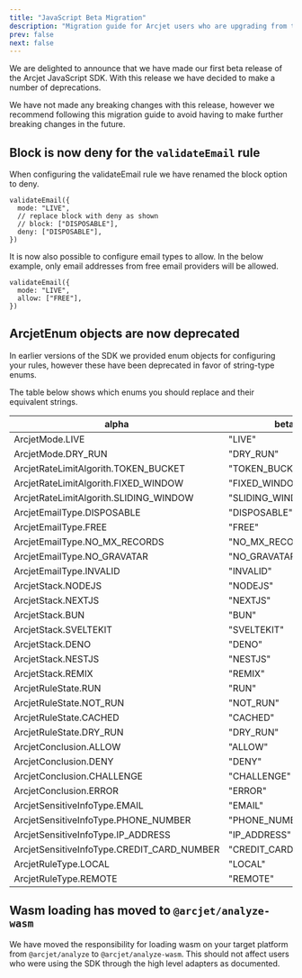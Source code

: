 ```yaml
---
title: "JavaScript Beta Migration"
description: "Migration guide for Arcjet users who are upgrading from the alpha releases of the JavaScript SDK to the beta release."
prev: false
next: false
---
```



We are delighted to announce that we have made our first beta release of the Arcjet
JavaScript SDK. With this release we have decided to make a number of deprecations.

We have not made any breaking changes with this release, however we recommend following
this migration guide to avoid having to make further breaking changes in the future.

## Block is now deny for the `validateEmail` rule

When configuring the validateEmail rule we have renamed the block option to deny.

```
validateEmail({
  mode: "LIVE",
  // replace block with deny as shown
  // block: ["DISPOSABLE"],
  deny: ["DISPOSABLE"],
})
```

It is now also possible to configure email types to allow. In the below example,
only email addresses from free email providers will be allowed.

```
validateEmail({
  mode: "LIVE",
  allow: ["FREE"],
})
```

## ArcjetEnum objects are now deprecated

In earlier versions of the SDK we provided enum objects for configuring your rules,
however these have been deprecated in favor of string-type enums.

The table below shows which enums you should replace and their equivalent strings.

| alpha                                      | beta                |
|--------------------------------------------|---------------------|
| ArcjetMode.LIVE                            | "LIVE"              |
| ArcjetMode.DRY_RUN                         | "DRY_RUN"           |
| ArcjetRateLimitAlgorith.TOKEN_BUCKET       | "TOKEN_BUCKET"      |
| ArcjetRateLimitAlgorith.FIXED_WINDOW       | "FIXED_WINDOW"      |
| ArcjetRateLimitAlgorith.SLIDING_WINDOW     | "SLIDING_WINDOW"    |
| ArcjetEmailType.DISPOSABLE                 | "DISPOSABLE"        |
| ArcjetEmailType.FREE                       | "FREE"              |
| ArcjetEmailType.NO_MX_RECORDS              | "NO_MX_RECORDS"     |
| ArcjetEmailType.NO_GRAVATAR                | "NO_GRAVATAR"       |
| ArcjetEmailType.INVALID                    | "INVALID"           |
| ArcjetStack.NODEJS                         | "NODEJS"            |
| ArcjetStack.NEXTJS                         | "NEXTJS"            |
| ArcjetStack.BUN                            | "BUN"               |
| ArcjetStack.SVELTEKIT                      | "SVELTEKIT"         |
| ArcjetStack.DENO                           | "DENO"              |
| ArcjetStack.NESTJS                         | "NESTJS"            |
| ArcjetStack.REMIX                          | "REMIX"             |
| ArcjetRuleState.RUN                        | "RUN"               |
| ArcjetRuleState.NOT_RUN                    | "NOT_RUN"           |
| ArcjetRuleState.CACHED                     | "CACHED"            |
| ArcjetRuleState.DRY_RUN                    | "DRY_RUN"           |
| ArcjetConclusion.ALLOW                     | "ALLOW"             |
| ArcjetConclusion.DENY                      | "DENY"              |
| ArcjetConclusion.CHALLENGE                 | "CHALLENGE"         |
| ArcjetConclusion.ERROR                     | "ERROR"             |
| ArcjetSensitiveInfoType.EMAIL              | "EMAIL"             |
| ArcjetSensitiveInfoType.PHONE_NUMBER       | "PHONE_NUMBER"      |
| ArcjetSensitiveInfoType.IP_ADDRESS         | "IP_ADDRESS"        |
| ArcjetSensitiveInfoType.CREDIT_CARD_NUMBER | "CREDIT_CARD_NUMBER"|
| ArcjetRuleType.LOCAL                       | "LOCAL"             |
| ArcjetRuleType.REMOTE                      | "REMOTE"            |

## Wasm loading has moved to `@arcjet/analyze-wasm`

We have moved the responsibility for loading wasm on your target platform from
`@arcjet/analyze` to `@arcjet/analyze-wasm`. This should not affect users who
were using the SDK through the high level adapters as documented.

<Comments />
